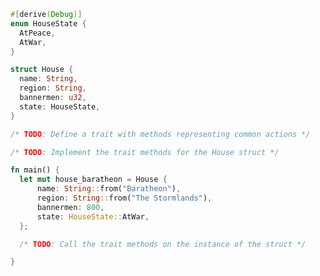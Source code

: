 ```rust
#[derive(Debug)]
enum HouseState {
  AtPeace,
  AtWar,
}

struct House {
  name: String,
  region: String,
  bannermen: u32,
  state: HouseState,
}

/* TODO: Define a trait with methods representing common actions */

/* TODO: Implement the trait methods for the House struct */

fn main() {
  let mut house_baratheon = House {
      name: String::from("Baratheon"),
      region: String::from("The Stormlands"),
      bannermen: 800,
      state: HouseState::AtWar,
  };

  /* TODO: Call the trait methods on the instance of the struct */

}
```